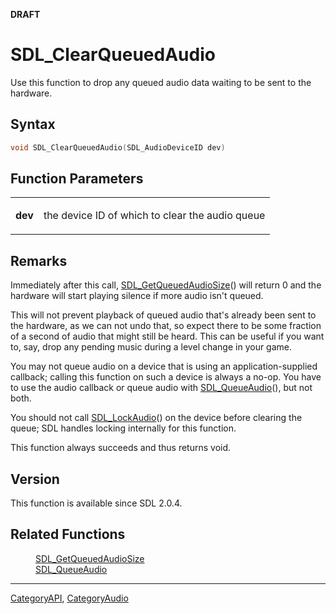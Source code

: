 <span color="red">'''DRAFT'''</span>

<!-- #*^*^*^*^*See http://wiki.libsdl.org/moin.cgi/SGFunctions for details on editing this page*^*^*^*^* -->


= SDL_ClearQueuedAudio =
Use this function to drop any queued audio data waiting to be sent to the hardware.




== Syntax ==
<syntaxhighlight lang='c++'>
void SDL_ClearQueuedAudio(SDL_AudioDeviceID dev)
</syntaxhighlight>


== Function Parameters ==
{|
|'''dev'''
|the device ID of which to clear the audio queue
|}



== Remarks ==
Immediately after this call, [[SDL_GetQueuedAudioSize]]() will return 0 and the hardware will start playing silence if more audio isn't queued.

This will not prevent playback of queued audio that's already been sent to the hardware, as we can not undo that, so expect there to be some fraction of a second of audio that might still be heard. This can be useful if you want to, say, drop any pending music during a level change in your game.

You may not queue audio on a device that is using an application-supplied callback; calling this function on such a device is always a no-op.
You have to use the audio callback or queue audio with [[SDL_QueueAudio]](), but not both.

You should not call [[SDL_LockAudio]]() on the device before clearing the queue; SDL handles locking internally for this function.

This function always succeeds and thus returns void.


== Version ==
This function is available since SDL 2.0.4.


== Related Functions ==
:[[SDL_GetQueuedAudioSize]]
:[[SDL_QueueAudio]]
<!-- #Remove this section if empty -->

----
[[CategoryAPI]], [[CategoryAudio]]
<!-- #See the Style Guide for instructions on editing the footer. -->
